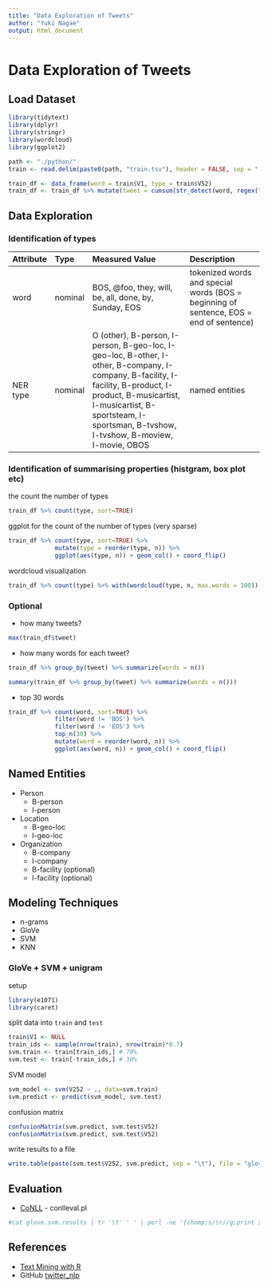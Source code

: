 ```yaml
---
title: "Data Exploration of Tweets"
author: "Yuki Nagae"
output: html_document
---
```


# Data Exploration of Tweets

## Load Dataset

```r
library(tidytext)
library(dplyr)
library(stringr)
library(wordcloud)
library(ggplot2)
```

```r
path <- "./python/"
train <- read.delim(paste0(path, "train.tsv"), header = FALSE, sep = " ")
```

```r
train_df <- data_frame(word = train$V1, type = train$V52)
train_df <- train_df %>% mutate(tweet = cumsum(str_detect(word, regex("^BOS"))))
```

## Data Exploration

### Identification of types

| Attribute  | Type     | Measured Value               | Description           |
|:-----------|:---------|:-----------------------------|:----------------------|
| word       | nominal  | BOS, @foo, they, will, be, all, done, by, Sunday, EOS | tokenized words and special words (BOS = beginning of sentence, EOS = end of sentence)
| NER type   | nominal  | O (other), B-person, I-person, B-geo-loc, I-geo-loc, B-other, I-other, B-company, I-company, B-facility, I-facility, B-product, I-product, B-musicartist, I-musicartist, B-sportsteam, I-sportsman, B-tvshow, I-tvshow, B-moview, I-movie, OBOS | named entities


### Identification of summarising properties (histgram, box plot etc)

the count the number of types

```r
train_df %>% count(type, sort=TRUE)
```

ggplot for the count of the number of types (very sparse)

```r
train_df %>% count(type, sort=TRUE) %>%
             mutate(type = reorder(type, n)) %>%
             ggplot(aes(type, n)) + geom_col() + coord_flip()
```

wordcloud visualization

```r
train_df %>% count(type) %>% with(wordcloud(type, n, max.words = 100))
```


### Optional
* how many tweets?

```r
max(train_df$tweet)
```

* how many words for each tweet?

```r
train_df %>% group_by(tweet) %>% summarize(words = n())
```

```r
summary(train_df %>% group_by(tweet) %>% summarize(words = n()))
```

* top 30 words

```r
train_df %>% count(word, sort=TRUE) %>%
             filter(word != 'BOS') %>%
             filter(word != 'EOS') %>%
             top_n(30) %>%
             mutate(word = reorder(word, n)) %>%
             ggplot(aes(word, n)) + geom_col() + coord_flip()
```

## Named Entities

* Person
	+ B-person
	+ I-person
* Location
	+ B-geo-loc
	+ I-geo-loc
* Organization
	+ B-company
	+ I-company
	+ B-facility (optional)
	+ I-facility (optional)

## Modeling Techniques

* n-grams
* GloVe
* SVM
* KNN

### GloVe + SVM + unigram

setup

```r
library(e1071)
library(caret)
```

split data into `train` and `test`

```r
train$V1 <- NULL
train_ids <- sample(nrow(train), nrow(train)*0.7)
svm.train <- train[train_ids,] # 70%
svm.test <- train[-train_ids,] # 30%
```

SVM model

```r
svm_model <- svm(V252 ~ ., data=svm.train)
svm.predict <- predict(svm_model, svm.test)
```

confusion matrix

```r
confusionMatrix(svm.predict, svm.test$V52)
confusionMatrix(svm.predict, svm.test$V52)
```

write results to a file

```r
write.table(paste(svm.test$V252, svm.predict, sep = "\t"), file = "glove.twitter.5gram.svm.results", quote = FALSE, row.names = FALSE, col.names = FALSE)
```

## Evaluation

* [CoNLL](http://www.cnts.ua.ac.be/conll2002/ner/) - conlleval.pl

```sh
#cat glove.svm.results | tr '\t' ' ' | perl -ne '{chomp;s/\r//g;print $_,"\n";}' | perl connlleval.pl
```

## References

* [Text Mining with R](http://tidytextmining.com)
* GitHub [twitter_nlp](https://github.com/aritter/twitter_nlp)
